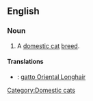 ==English==
{{wikipedia}}
===Noun===
{{en-noun|sg=[[Oriental]] [[longhair|Longhair]]}}

# A [[domestic cat]] [[breed]].

====Translations====
{{checktrans-top}}
*{{ttbc|Italian}}: [[gatto Oriental Longhair]]
{{trans-mid}}

{{trans-bottom}}

[[Category:Domestic cats]]